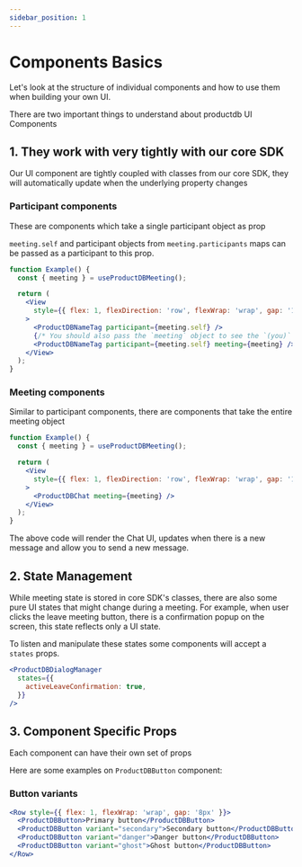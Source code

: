 ```yaml
---
sidebar_position: 1
---
```


# Components Basics

Let's look at the structure of individual components and how to use them when
building your own UI.

There are two important things to understand about productdb UI Components

## 1. They work with very tightly with our core SDK

Our UI component are tightly coupled with classes from our core SDK, they will
automatically update when the underlying property changes

### Participant components

These are components which take a single participant object as prop

`meeting.self` and participant objects from `meeting.participants` maps can be
passed as a participant to this prop.

```jsx
function Example() {
  const { meeting } = useProductDBMeeting();

  return (
    <View
      style={{ flex: 1, flexDirection: 'row', flexWrap: 'wrap', gap: '12px' }}
    >
      <ProductDBNameTag participant={meeting.self} />
      {/* You should also pass the `meeting` object to see the `(you)` text */}
      <ProductDBNameTag participant={meeting.self} meeting={meeting} />
    </View>
  );
}
```

### Meeting components

Similar to participant components, there are components that take the entire
meeting object

```jsx
function Example() {
  const { meeting } = useProductDBMeeting();

  return (
    <View
      style={{ flex: 1, flexDirection: 'row', flexWrap: 'wrap', gap: '12px' }}
    >
      <ProductDBChat meeting={meeting} />
    </View>
  );
}
```

The above code will render the Chat UI, updates when there is a new message and
allow you to send a new message.

## 2. State Management

While meeting state is stored in core SDK's classes, there are also some pure UI
states that might change during a meeting. For example, when user clicks the
leave meeting button, there is a confirmation popup on the screen, this state
reflects only a UI state.

To listen and manipulate these states some components will accept a `states`
props.

```jsx
<ProductDBDialogManager
  states={{
    activeLeaveConfirmation: true,
  }}
/>
```

## 3. Component Specific Props

Each component can have their own set of props

Here are some examples on `ProductDBButton` component:

### Button variants

```jsx
<Row style={{ flex: 1, flexWrap: 'wrap', gap: '8px' }}>
  <ProductDBButton>Primary button</ProductDBButton>
  <ProductDBButton variant="secondary">Secondary button</ProductDBButton>
  <ProductDBButton variant="danger">Danger button</ProductDBButton>
  <ProductDBButton variant="ghost">Ghost button</ProductDBButton>
</Row>
```

<head>
  <title>React Native UI Kit Components Basics</title>
  <meta
    name="description"
    content="Learn the basics of components in React Native with ProductDB's comprehensive guide. Understand the fundamental building blocks for React Native applications."
  />
</head>
